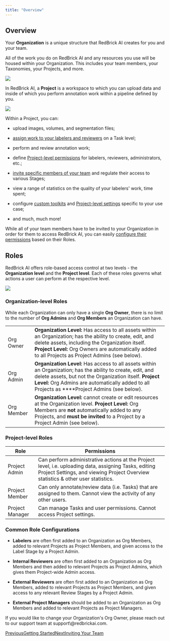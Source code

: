 ```yaml
---
title: "Overview"
---
```


## Overview

Your **Organization** is a unique structure that RedBrick AI creates for you and your team.

All of the work you do on RedBrick AI and any resources you use will be housed within your Organization. This includes your team members, your Taxonomies, your Projects, and more.

![](/images/organizations/files%2Fv0%2Fb%2Fgitbook-x-prod.appspot.com%2Fo%2Fspaces%252F-MKt1BePyOQuVTnMGssE%252Fuploads%252F5oheJI4QNeTkyguWjpIT%252Fimage.png)

In RedBrick AI, a **Project** is a workspace to which you can upload data and inside of which you perform annotation work within a pipeline defined by you.

![](/images/organizations/files%2Fv0%2Fb%2Fgitbook-x-prod.appspot.com%2Fo%2Fspaces%252F-MKt1BePyOQuVTnMGssE%252Fuploads%252FMYbKPlGr5zRzWqkqzl1s%252Fimage.png)

Within a Project, you can:

* upload images, volumes, and segmentation files;

* [assign work to your labelers and reviewers](https://docs.redbrickai.com/projects/task-assignment) on a Task level;

* perform and review annotation work;

* define [Project-level permissions](/organizations/what-is-an-organization#project-level-roles) for labelers, reviewers, administrators, etc.;

* [invite specific members of your team](/organizations/what-is-an-organization#inviting-members) and regulate their access to various Stages;

* view a range of statistics on the quality of your labelers' work, time spent;

* configure [custom toolkits](https://docs.redbrickai.com/annotation/layout-and-multiple-volumes/custom-hanging-protocol) and [Project-level settings](https://docs.redbrickai.com/projects/consensus-inter-annotator-agreement) specific to your use case;

* and much, much more!

While all of your team members have to be invited to your Organization in order for them to access RedBrick AI, you can easily [configure their permissions](/organizations/what-is-an-organization#common-role-configurations) based on their Roles.

## Roles

RedBrick AI offers role-based access control at two levels - the **Organization level** and the **Project level**. Each of these roles governs what actions a user can perform at the respective level.

![](/images/organizations/files%2Fv0%2Fb%2Fgitbook-x-prod.appspot.com%2Fo%2Fspaces%252F-MKt1BePyOQuVTnMGssE%252Fuploads%252Faw7xiPgsmab4XQi045BV%252FLabel%2520evaluation%25402x%2520%281%29.png)

### Organization-level Roles

While each Organization can only have a single **Org Owner**, there is no limit to the number of **Org Admins** and **Org Members** an Organization can have.

|            |                                                                                                                                                                                                                                                                         |
| ---------- | ----------------------------------------------------------------------------------------------------------------------------------------------------------------------------------------------------------------------------------------------------------------------- |
| Org Owner  | **Organization Level:** Has access to all assets within an Organization; has the ability to create, edit, and delete assets, including the Organization itself. **Project Level:** Org Owners are automatically added to all Projects as Project Admins (see below).    |
| Org Admin  | **Organization Level:** Has access to all assets within an Organization; has the ability to create, edit, and delete assets, but not the Organization itself. **Project Level:** Org Admins are automatically added to all Projects as  ****Project Admins (see below). |
| Org Member | **Organization Level:** cannot create or edit resources at the Organization level. **Project Level:** Org Members are **not** automatically added to any Projects, and **must be invited** to a Project by a Project Admin (see below).                                 |

### Project-level Roles

| Role            | Permissions                                                                                                                                                                               |
| --------------- | ----------------------------------------------------------------------------------------------------------------------------------------------------------------------------------------- |
| Project Admin   | Can perform administrative actions at the Project level, i.e. uploading data, assigning Tasks, editing Project Settings, and viewing Project Overview statistics & other user statistics. |
| Project Member  | Can only annotate/review data (i.e. Tasks) that are assigned to them. Cannot view the activity of any other users.                                                                        |
| Project Manager | Can manage Tasks and user permissions. Cannot access Project settings.                                                                                                                    |

### Common Role Configurations

* **Labelers** are often first added to an Organization as Org Members, added to relevant Projects as Project Members, and given access to the Label Stage by a Project Admin.

* **Internal Reviewers** are often first added to an Organization as Org Members and then added to relevant Projects as Project Admins, which gives them Project-wide Admin access.

* **External Reviewers** are often first added to an Organization as Org Members, added to relevant Projects as Project Members, and given access to any relevant Review Stages by a Project Admin.

* **External Project Managers** should be added to an Organization as Org Members and added to relevant Projects as Project Managers.

<Info>
  If you would like to change your Organization's Org Owner, please reach out to our support team at support\@redbrickai.com.
</Info>

[PreviousGetting Started](/)[NextInviting Your Team](/organizations/inviting-your-team)
